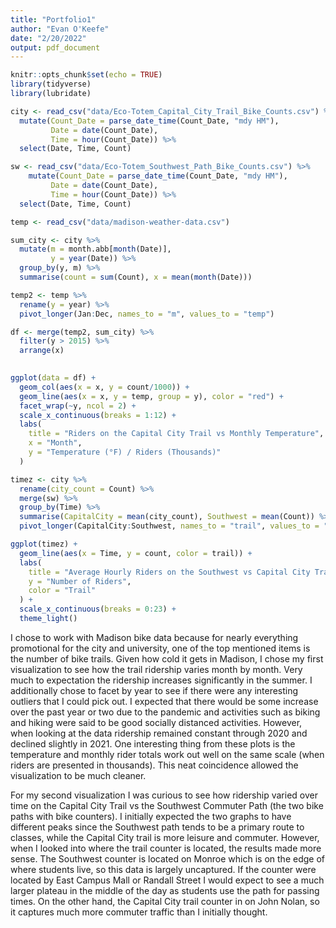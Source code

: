 ```yaml
---
title: "Portfolio1"
author: "Evan O'Keefe"
date: "2/20/2022"
output: pdf_document
---
```


```r
knitr::opts_chunk$set(echo = TRUE)
library(tidyverse)
library(lubridate)
```

```r
city <- read_csv("data/Eco-Totem_Capital_City_Trail_Bike_Counts.csv") %>% 
  mutate(Count_Date = parse_date_time(Count_Date, "mdy HM"),
         Date = date(Count_Date),
         Time = hour(Count_Date)) %>% 
  select(Date, Time, Count)

sw <- read_csv("data/Eco-Totem_Southwest_Path_Bike_Counts.csv") %>% 
    mutate(Count_Date = parse_date_time(Count_Date, "mdy HM"),
         Date = date(Count_Date),
         Time = hour(Count_Date)) %>% 
  select(Date, Time, Count)

temp <- read_csv("data/madison-weather-data.csv")
```

```r
sum_city <- city %>% 
  mutate(m = month.abb[month(Date)],
         y = year(Date)) %>% 
  group_by(y, m) %>% 
  summarise(count = sum(Count), x = mean(month(Date)))

temp2 <- temp %>%
  rename(y = year) %>% 
  pivot_longer(Jan:Dec, names_to = "m", values_to = "temp")

df <- merge(temp2, sum_city) %>% 
  filter(y > 2015) %>%
  arrange(x)
  

ggplot(data = df) +
  geom_col(aes(x = x, y = count/1000)) + 
  geom_line(aes(x = x, y = temp, group = y), color = "red") +
  facet_wrap(~y, ncol = 2) +
  scale_x_continuous(breaks = 1:12) +
  labs(
    title = "Riders on the Capital City Trail vs Monthly Temperature",
    x = "Month",
    y = "Temperature (°F) / Riders (Thousands)"
  )
```


```r
timez <- city %>% 
  rename(city_count = Count) %>% 
  merge(sw) %>% 
  group_by(Time) %>% 
  summarise(CapitalCity = mean(city_count), Southwest = mean(Count)) %>% 
  pivot_longer(CapitalCity:Southwest, names_to = "trail", values_to = "count")

ggplot(timez) +
  geom_line(aes(x = Time, y = count, color = trail)) +
  labs(
    title = "Average Hourly Riders on the Southwest vs Capital City Trails",
    y = "Number of Riders",
    color = "Trail"
  ) +
  scale_x_continuous(breaks = 0:23) +
  theme_light()
```


I chose to work with Madison bike data because for nearly everything promotional for the city and university, one of the top mentioned items is the number of bike trails. Given how cold it gets in Madison, I chose my first visualization to see how the trail ridership varies month by month. Very much to expectation the ridership increases significantly in the summer. I additionally chose to facet by year to see if there were any interesting outliers that I could pick out. I expected that there would be some increase over the past year or two due to the pandemic and activities such as biking and hiking were said to be good socially distanced activities. However, when looking at the data ridership remained constant through 2020 and declined slightly in 2021. One interesting thing from these plots is the temperature and monthly rider totals work out well on the same scale (when riders are presented in thousands). This neat coincidence allowed the visualization to be much cleaner.

For my second visualization I was curious to see how ridership varied over time on the Capital City Trail vs the Southwest Commuter Path (the two bike paths with bike counters). I initially expected the two graphs to have different peaks since the Southwest path tends to be a primary route to classes, while the Capital City trail is more leisure and commuter. However, when I looked into where the trail counter is located, the results made more sense. The Southwest counter is located on Monroe which is on the edge of where students live, so this data is largely uncaptured. If the counter were located by East Campus Mall or Randall Street I would expect to see a much larger plateau in the middle of the day as students use the path for passing times. On the other hand, the Capital City trail counter in on John Nolan, so it captures much more commuter traffic than I initially thought. 

















